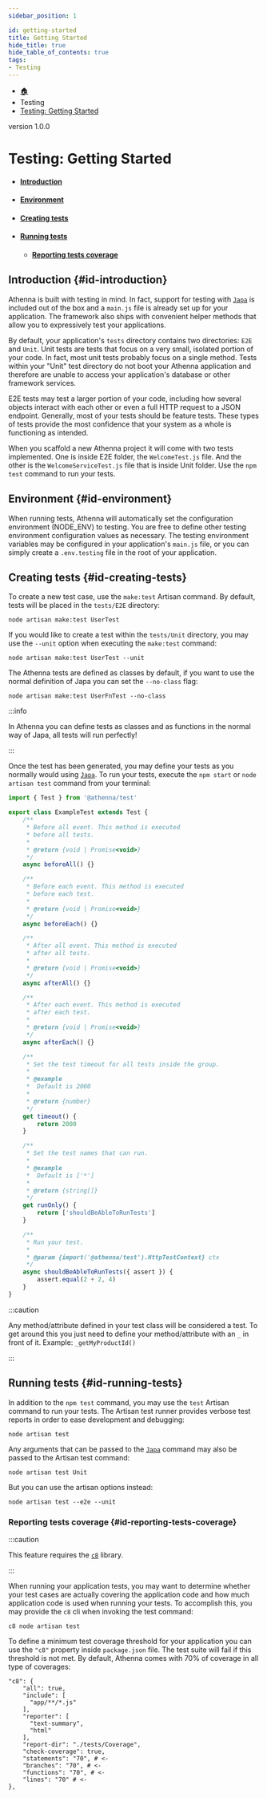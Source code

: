 ```yaml
---
sidebar_position: 1

id: getting-started
title: Getting Started
hide_title: true
hide_table_of_contents: true
tags:
- Testing
---
```


<nav aria-label="breadcrumbs">
    <ul class="breadcrumbs">
        <li class="breadcrumbs__item">
            <a class="breadcrumbs__link" href="/">🏠</a>
        </li>
        <li class="breadcrumbs__item">
            <a class="breadcrumbs__link">Testing</a>
        </li>
        <li class="breadcrumbs__item">
            <a class="breadcrumbs__link" href="/docs/testing/getting-started">Testing: Getting Started</a>
        </li>
    </ul>
</nav>

<span class="badge badge--secondary margin-top-bot">version 1.0.0</span>


# Testing: Getting Started

- #### [Introduction](#id-introduction)
- #### [Environment](#id-environment)
- #### [Creating tests](#id-creating-tests)
- #### [Running tests](#id-running-tests)
    - #### [Reporting tests coverage](#id-reporting-tests-coverage)

## Introduction {#id-introduction}

Athenna is built with testing in mind. In fact, support for testing with [`Japa`](https://japa.dev/) is included out of the box and a `main.js`
file is already set up for your application. The framework also ships with convenient helper methods that allow you to
expressively test your applications.

By default, your application's `tests` directory contains two directories: `E2E` and `Unit`. Unit tests are tests that
focus on a very small, isolated portion of your code. In fact, most unit tests probably focus on a single method. Tests
within your "Unit" test directory do not boot your Athenna application and therefore are unable to access your application's
database or other framework services.

E2E tests may test a larger portion of your code, including how several objects interact with each other or even a full
HTTP request to a JSON endpoint. Generally, most of your tests should be feature tests. These types of tests provide the
most confidence that your system as a whole is functioning as intended.

When you scaffold a new Athenna project it will come with two tests implemented. One is inside E2E folder, the `WelcomeTest.js` file.
And the other is the `WelcomeServiceTest.js` file that is inside Unit folder. Use the `npm test` command to run your tests.

## Environment {#id-environment}

When running tests, Athenna will automatically set the configuration environment (NODE_ENV) to testing. You are free to
define other testing environment configuration values as necessary. The testing environment variables may be configured
in your application's `main.js` file, or you can simply create a `.env.testing` file in the root of your application.

## Creating tests {#id-creating-tests}

To create a new test case, use the `make:test` Artisan command. By default, tests will be placed in the `tests/E2E` directory:

```shell
node artisan make:test UserTest
```

If you would like to create a test within the `tests/Unit` directory, you may use the `--unit` option when executing the `make:test` command:

```shell
node artisan make:test UserTest --unit
```

The Athenna tests are defined as classes by default, if you want to use the normal definition of Japa you can set the `--no-class` flag:

```shell
node artisan make:test UserFnTest --no-class
```

:::info

In Athenna you can define tests as classes and as functions in the normal way of Japa, all tests will run perfectly!

:::

Once the test has been generated, you may define your tests as you normally would using [`Japa`](https://japa.dev/). To run your tests,
execute the `npm start` or `node artisan test` command from your terminal:

```javascript
import { Test } from '@athenna/test'

export class ExampleTest extends Test {
    /**
     * Before all event. This method is executed
     * before all tests.
     *
     * @return {void | Promise<void>}
     */
    async beforeAll() {}

    /**
     * Before each event. This method is executed
     * before each test.
     *
     * @return {void | Promise<void>}
     */
    async beforeEach() {}

    /**
     * After all event. This method is executed
     * after all tests.
     *
     * @return {void | Promise<void>}
     */
    async afterAll() {}

    /**
     * After each event. This method is executed
     * after each test.
     *
     * @return {void | Promise<void>}
     */
    async afterEach() {}

    /**
     * Set the test timeout for all tests inside the group.
     *
     * @example
     *  Default is 2000
     *
     * @return {number}
     */
    get timeout() {
        return 2000
    }

    /**
     * Set the test names that can run.
     *
     * @example
     *  Default is ['*']
     *
     * @return {string[]}
     */
    get runOnly() {
        return ['shouldBeAbleToRunTests']
    }

    /**
     * Run your test.
     *
     * @param {import('@athenna/test').HttpTestContext} ctx
     */
    async shouldBeAbleToRunTests({ assert }) {
        assert.equal(2 + 2, 4)
    }
}
```

:::caution

Any method/attribute defined in your test class will be considered a test. To get around this you just need to define
your method/attribute with an `_` in front of it. Example: `_getMyProductId()`

:::

## Running tests {#id-running-tests}

In addition to the `npm test` command, you may use the `test` Artisan command to run your tests. The Artisan test runner provides
verbose test reports in order to ease development and debugging:

```shell
node artisan test
```

Any arguments that can be passed to the [`Japa`](https://japa.dev/) command may also be passed to the Artisan test command:

```shell
node artisan test Unit
```

But you can use the artisan options instead:

```shell
node artisan test --e2e --unit
```

### Reporting tests coverage {#id-reporting-tests-coverage}

:::caution

This feature requires the [`c8`](https://www.npmjs.com/package/c8) library.

:::

When running your application tests, you may want to determine whether your test cases are actually covering the application
code and how much application code is used when running your tests. To accomplish this, you may provide the `c8` cli when invoking
the test command:

```shell
c8 node artisan test
```

To define a minimum test coverage threshold for your application you can use the `"c8"` property inside `package.json` file.
The test suite will fail if this threshold is not met. By default, Athenna comes with 70% of coverage in all type of coverages:

```shell
"c8": {
    "all": true,
    "include": [
      "app/**/*.js"
    ],
    "reporter": [
      "text-summary",
      "html"
    ],
    "report-dir": "./tests/Coverage",
    "check-coverage": true,
    "statements": "70", # <-
    "branches": "70", # <-
    "functions": "70", # <-
    "lines": "70" # <-
},
```
